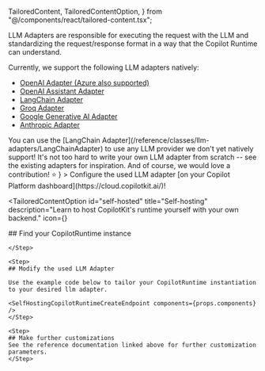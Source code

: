   TailoredContent,
  TailoredContentOption,
} from "@/components/react/tailored-content.tsx";

LLM Adapters are responsible for executing the request with the LLM and standardizing the request/response format in a way that the Copilot Runtime can understand.

Currently, we support the following LLM adapters natively:

- [OpenAI Adapter (Azure also supported)](/reference/classes/llm-adapters/OpenAIAdapter)
- [OpenAI Assistant Adapter](/reference/classes/llm-adapters/OpenAIAssistantAdapter)
- [LangChain Adapter](/reference/classes/llm-adapters/LangChainAdapter)
- [Groq Adapter](/reference/classes/llm-adapters/GroqAdapter)
- [Google Generative AI Adapter](/reference/classes/llm-adapters/GoogleGenerativeAIAdapter)
- [Anthropic Adapter](/reference/classes/llm-adapters/AnthropicAdapter)

<Callout type="info">
  You can use the [LangChain
  Adapter](/reference/classes/llm-adapters/LangChainAdapter) to use any LLM
  provider we don't yet natively support!
</Callout>

<Callout type="info">
  It's not too hard to write your own LLM adapter from scratch -- see the
  existing adapters for inspiration. And of course, we would love a
  contribution! ⭐️
</Callout>

<TailoredContent id="hosting">
  <TailoredContentOption
    id="copilotkit-platform"
    title="Copilot Platform (Recommended)"
    description="Use our hosted backend endpoint to get started quickly (OpenAI only)."
    icon={<FaCloud />}
  >
  Configure the used LLM adapter [on your Copilot Platform dashboard](https://cloud.copilotkit.ai/)!

  </TailoredContentOption>

  <TailoredContentOption
    id="self-hosted"
    title="Self-hosting"
    description="Learn to host CopilotKit's runtime yourself with your own backend."
    icon={<FaServer />}
  >

  <Steps>
    <Step>
    ## Find your CopilotRuntime instance
    <FindYourCopilotRuntime components={props.components} />

    </Step>

    <Step>
    ## Modify the used LLM Adapter

    Use the example code below to tailor your CopilotRuntime instantiation to your desired llm adapter.

    <SelfHostingCopilotRuntimeCreateEndpoint components={props.components} />
    </Step>

    <Step>
    ## Make further customizations
    See the reference documentation linked above for further customization parameters.
    </Step>

  </Steps>

  </TailoredContentOption>
</TailoredContent>

